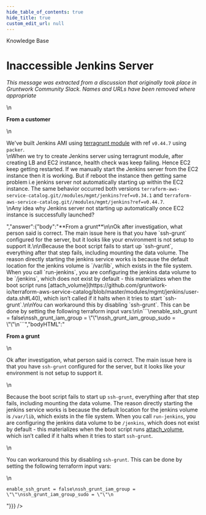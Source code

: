 ```yaml
---
hide_table_of_contents: true
hide_title: true
custom_edit_url: null
---
```



<head>
  <link rel="canonical" href="https://github.com/gruntwork-io/knowledge-base/discussions/29" />
</head>

<CenterLayout>
<span className="searchCategory">Knowledge Base</span>
<h1>Inaccessible Jenkins Server</h1>
<GitHub discussion={{"id":"MDEwOkRpc2N1c3Npb24zNTYzOTg2","number":29,"author":{"login":"gruntwork-support"},"title":"Inaccessible Jenkins Server","body":"_This message was extracted from a discussion that originally took place in Gruntwork Community Slack. Names and URLs have been removed where appropriate_\n\n**From a customer**\n\nWe've built Jenkins AMI using [terragrunt module](terraform-aws-service-catalog.git//modules/mgmt/jenkins) with ref `v0.44.7` using `packer`.\nWhen we try to create Jenkins server using terragrunt module, after creating LB and EC2 instance, health check was keep failing. Hence EC2 keep getting restarted. If we manually start the Jenkins server from the EC2 instance then it is working. But if reboot the instance then getting same problem i.e jenkins server not automatically starting up within the EC2 instance. The same behavior occurred both versions `terraform-aws-service-catalog.git//modules/mgmt/jenkins?ref=v0.34.1` and `terraform-aws-service-catalog.git//modules/mgmt/jenkins?ref=v0.44.7`.\nAny idea why Jenkins server not starting up automatically once EC2 instance is successfully launched?","bodyHTML":"<p dir=\"auto\"><em>This message was extracted from a discussion that originally took place in Gruntwork Community Slack. Names and URLs have been removed where appropriate</em></p>\n<p dir=\"auto\"><strong>From a customer</strong></p>\n<p dir=\"auto\">We've built Jenkins AMI using <a href=\"terraform-aws-service-catalog.git//modules/mgmt/jenkins\">terragrunt module</a> with ref <code class=\"notranslate\">v0.44.7</code> using <code class=\"notranslate\">packer</code>.<br>\nWhen we try to create Jenkins server using terragrunt module, after creating LB and EC2 instance, health check was keep failing. Hence EC2 keep getting restarted. If we manually start the Jenkins server from the EC2 instance then it is working. But if reboot the instance then getting same problem i.e jenkins server not automatically starting up within the EC2 instance. The same behavior occurred both versions <code class=\"notranslate\">terraform-aws-service-catalog.git//modules/mgmt/jenkins?ref=v0.34.1</code> and <code class=\"notranslate\">terraform-aws-service-catalog.git//modules/mgmt/jenkins?ref=v0.44.7</code>.<br>\nAny idea why Jenkins server not starting up automatically once EC2 instance is successfully launched?</p>","answer":{"body":"**From a grunt**\n\nOk after investigation, what person said is correct. The main issue here is that you have `ssh-grunt` configured for the server, but it looks like your environment is not setup to support it.\n\nBecause the boot script fails to start up `ssh-grunt`, everything after that step fails, including mounting the data volume. The reason directly starting the jenkins service works is because the default location for the jenkins volume is `/var/lib`, which exists in the file system. When you call `run-jenkins`, you are configuring the jenkins data volume to be `/jenkins`, which does not exist by default - this materializes when the boot script runs [attach_volume](https://github.com/gruntwork-io/terraform-aws-service-catalog/blob/master/modules/mgmt/jenkins/user-data.sh#L40), which isn’t called if it halts when it tries to start `ssh-grunt`.\n\nYou can workaround this by disabling `ssh-grunt`. This can be done by setting the following terraform input vars:\n\n```\nenable_ssh_grunt = false\nssh_grunt_iam_group = \"\"\nssh_grunt_iam_group_sudo = \"\"\n```","bodyHTML":"<p dir=\"auto\"><strong>From a grunt</strong></p>\n<p dir=\"auto\">Ok after investigation, what person said is correct. The main issue here is that you have <code class=\"notranslate\">ssh-grunt</code> configured for the server, but it looks like your environment is not setup to support it.</p>\n<p dir=\"auto\">Because the boot script fails to start up <code class=\"notranslate\">ssh-grunt</code>, everything after that step fails, including mounting the data volume. The reason directly starting the jenkins service works is because the default location for the jenkins volume is <code class=\"notranslate\">/var/lib</code>, which exists in the file system. When you call <code class=\"notranslate\">run-jenkins</code>, you are configuring the jenkins data volume to be <code class=\"notranslate\">/jenkins</code>, which does not exist by default - this materializes when the boot script runs <a href=\"https://github.com/gruntwork-io/terraform-aws-service-catalog/blob/master/modules/mgmt/jenkins/user-data.sh#L40\">attach_volume</a>, which isn’t called if it halts when it tries to start <code class=\"notranslate\">ssh-grunt</code>.</p>\n<p dir=\"auto\">You can workaround this by disabling <code class=\"notranslate\">ssh-grunt</code>. This can be done by setting the following terraform input vars:</p>\n<div class=\"snippet-clipboard-content notranslate position-relative overflow-auto\" data-snippet-clipboard-copy-content=\"enable_ssh_grunt = false\nssh_grunt_iam_group = &quot;&quot;\nssh_grunt_iam_group_sudo = &quot;&quot;\"><pre class=\"notranslate\"><code class=\"notranslate\">enable_ssh_grunt = false\nssh_grunt_iam_group = \"\"\nssh_grunt_iam_group_sudo = \"\"\n</code></pre></div>"}}} />

</CenterLayout>
  

<!-- ##DOCS-SOURCER-START
{
  "sourcePlugin": "github-discussions",
  "hash": "5386db93a1881584f8cd45548ad3ad2e"
}
##DOCS-SOURCER-END -->
